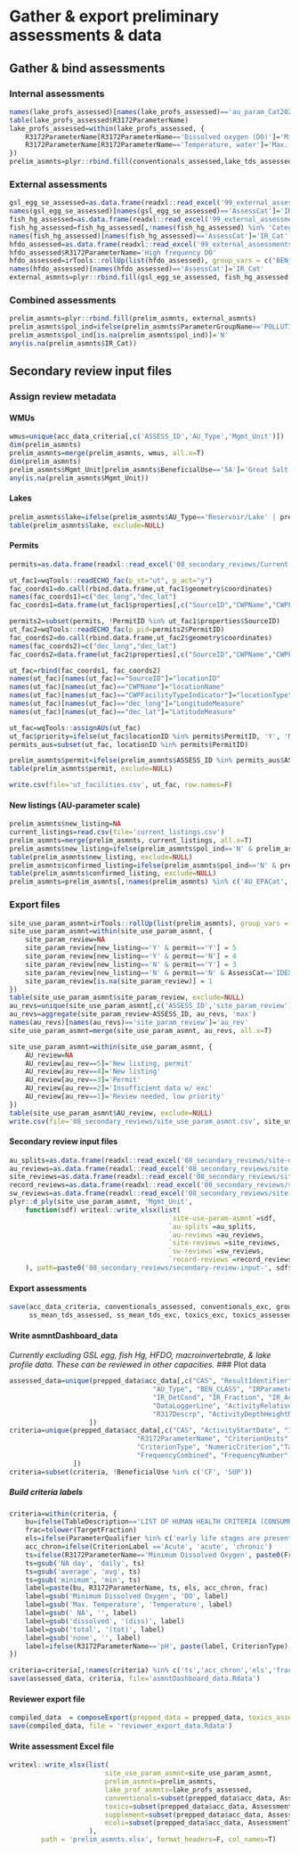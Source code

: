 # Gather & export preliminary assessments & data

## Gather & bind assessments
### Internal assessments
```r
names(lake_profs_assessed)[names(lake_profs_assessed)=='au_param_Cat2020']='IR_Cat'
table(lake_profs_assessed$R3172ParameterName)
lake_profs_assessed=within(lake_profs_assessed, {
	R3172ParameterName[R3172ParameterName=='Dissolved oxygen (DO)']='Minimum Dissolved Oxygen'
	R3172ParameterName[R3172ParameterName=='Temperature, water']='Max. Temperature'
})
prelim_asmnts=plyr::rbind.fill(conventionals_assessed,lake_tds_assessed,ss_mean_tds_assessed,toxics_assessed, lake_profs_assessed[,!names(lake_profs_assessed) %in% c('PrevCat','au_param_Cat2020','pot_delist','new_listing')])
```

### External assessments
```r
gsl_egg_se_assessed=as.data.frame(readxl::read_excel('99_external_assessments/gsl_egg_se/gsl_egg_se_assessment.xlsx', 'asmnt'))
names(gsl_egg_se_assessed)[names(gsl_egg_se_assessed)=='AssessCat']='IR_Cat'
fish_hg_assessed=as.data.frame(readxl::read_excel('99_external_assessments/fish_tissue/3_draft_fishtissue_hgassessment_v2_ef.xlsx', 'asmnt'))
fish_hg_assessed=fish_hg_assessed[,!names(fish_hg_assessed) %in% 'Category to Report']
names(fish_hg_assessed)[names(fish_hg_assessed)=='AssessCat']='IR_Cat'
hfdo_assessed=as.data.frame(readxl::read_excel('99_external_assessments/hfdo/hfdo_assessed_review.xlsx', 'HFDO_asmnts'))
hfdo_assessed$R3172ParameterName='High frequency DO'
hfdo_assessed=irTools::rollUp(list(hfdo_assessed), group_vars = c("BEN_CLASS","IR_MLID","IR_MLNAME","IR_Lat","IR_Long","ASSESS_ID", "AU_NAME", "R3172ParameterName","BeneficialUse"), expand_uses=F, print=F)
names(hfdo_assessed)[names(hfdo_assessed)=='AssessCat']='IR_Cat'
external_asmnts=plyr::rbind.fill(gsl_egg_se_assessed, fish_hg_assessed, hfdo_assessed)
```

### Combined assessments
```r
prelim_asmnts=plyr::rbind.fill(prelim_asmnts, external_asmnts)
prelim_asmnts$pol_ind=ifelse(prelim_asmnts$ParameterGroupName=='POLLUTION INDICATORS' | prelim_asmnts$R3172ParameterName=='Lakes tier II', 'Y', 'N')
prelim_asmnts$pol_ind[is.na(prelim_asmnts$pol_ind)]='N'
any(is.na(prelim_asmnts$IR_Cat))
```

## Secondary review input files
### Assign review metadata
#### WMUs
```r
wmus=unique(acc_data_criteria[,c('ASSESS_ID','AU_Type','Mgmt_Unit')])
dim(prelim_asmnts)
prelim_asmnts=merge(prelim_asmnts, wmus, all.x=T)
dim(prelim_asmnts)
prelim_asmnts$Mgmt_Unit[prelim_asmnts$BeneficialUse=='5A']='Great Salt Lake'
any(is.na(prelim_asmnts$Mgmt_Unit))
```

#### Lakes
```r
prelim_asmnts$lake=ifelse(prelim_asmnts$AU_Type=='Reservoir/Lake' | prelim_asmnts$BeneficialUse=='5A', 'Y', 'N')
table(prelim_asmnts$lake, exclude=NULL)
```

#### Permits
```r
permits=as.data.frame(readxl::read_excel('08_secondary_reviews/Current UPDES permits w_WLAs.xlsx', 'permits'))

ut_fac1=wqTools::readECHO_fac(p_st="ut", p_act="y")
fac_coords1=do.call(rbind.data.frame,ut_fac1$geometry$coordinates)
names(fac_coords1)=c("dec_long","dec_lat")
fac_coords1=data.frame(ut_fac1$properties[,c("SourceID","CWPName","CWPFacilityTypeIndicator")], (fac_coords1))

permits2=subset(permits, !PermitID %in% ut_fac1$properties$SourceID)
ut_fac2=wqTools::readECHO_fac(p_pid=permits2$PermitID)
fac_coords2=do.call(rbind.data.frame,ut_fac2$geometry$coordinates)
names(fac_coords2)=c("dec_long","dec_lat")
fac_coords2=data.frame(ut_fac2$properties[,c("SourceID","CWPName","CWPFacilityTypeIndicator")], (fac_coords2))

ut_fac=rbind(fac_coords1, fac_coords2)
names(ut_fac)[names(ut_fac)=="SourceID"]="locationID"
names(ut_fac)[names(ut_fac)=="CWPName"]="locationName"
names(ut_fac)[names(ut_fac)=="CWPFacilityTypeIndicator"]="locationType"
names(ut_fac)[names(ut_fac)=="dec_long"]="LongitudeMeasure"
names(ut_fac)[names(ut_fac)=="dec_lat"]="LatitudeMeasure"

ut_fac=wqTools::assignAUs(ut_fac)
ut_fac$priority=ifelse(ut_fac$locationID %in% permits$PermitID, 'Y', 'N')
permits_aus=subset(ut_fac, locationID %in% permits$PermitID)

prelim_asmnts$permit=ifelse(prelim_asmnts$ASSESS_ID %in% permits_aus$ASSESS_ID, 'Y','N')
table(prelim_asmnts$permit, exclude=NULL)

write.csv(file='ut_facilities.csv', ut_fac, row.names=F)
```

#### New listings (AU-parameter scale)
```r
prelim_asmnts$new_listing=NA
current_listings=read.csv(file='current_listings.csv')
prelim_asmnts=merge(prelim_asmnts, current_listings, all.x=T)
prelim_asmnts$new_listing=ifelse(prelim_asmnts$pol_ind=='N' & prelim_asmnts$IR_Cat=='NS' & is.na(prelim_asmnts$AU_EPACat), 'Y', 'N')
table(prelim_asmnts$new_listing, exclude=NULL)
prelim_asmnts$confirmed_listing=ifelse(prelim_asmnts$pol_ind=='N' & prelim_asmnts$IR_Cat=='NS' & !is.na(prelim_asmnts$AU_EPACat), 'Y', 'N')
table(prelim_asmnts$confirmed_listing, exclude=NULL)
prelim_asmnts=prelim_asmnts[,!names(prelim_asmnts) %in% c('AU_EPACat','PARAM_NAME')]
```

### Export files 
```r
site_use_param_asmnt=irTools::rollUp(list(prelim_asmnts), group_vars = c("BEN_CLASS","IR_MLID","IR_MLNAME","IR_Lat","IR_Long","ASSESS_ID","AU_NAME", "R3172ParameterName", "BeneficialUse", "pol_ind", "Mgmt_Unit","lake","permit","new_listing"), expand_uses=F)
site_use_param_asmnt=within(site_use_param_asmnt, {
	site_param_review=NA
	site_param_review[new_listing=='Y' & permit=='Y'] = 5
	site_param_review[new_listing=='Y' & permit=='N'] = 4
	site_param_review[new_listing=='N' & permit=='Y'] = 3
	site_param_review[new_listing=='N' & permit=='N' & AssessCat=='IDEX' & !ASSESS_ID %in% subset(site_use_param_asmnt, site_param_review %in% c('New listing, permit', 'New listing'))$ASSESS_ID] = 2
	site_param_review[is.na(site_param_review)] = 1
})
table(site_use_param_asmnt$site_param_review, exclude=NULL)
au_revs=unique(site_use_param_asmnt[,c('ASSESS_ID','site_param_review')])
au_revs=aggregate(site_param_review~ASSESS_ID, au_revs, 'max')
names(au_revs)[names(au_revs)=='site_param_review']='au_rev'
site_use_param_asmnt=merge(site_use_param_asmnt, au_revs, all.x=T)

site_use_param_asmnt=within(site_use_param_asmnt, {
	AU_review=NA
	AU_review[au_rev==5]='New listing, permit'
	AU_review[au_rev==4]='New listing'
	AU_review[au_rev==3]='Permit'
	AU_review[au_rev==2]='Insufficient data w/ exc'
	AU_review[au_rev==1]='Review needed, low priority'
})
table(site_use_param_asmnt$AU_review, exclude=NULL)
write.csv(file='08_secondary_reviews/site_use_param_asmnt.csv', site_use_param_asmnt, row.names=F)
```

#### Secondary review input files
```r
au_splits=as.data.frame(readxl::read_excel('08_secondary_reviews/site-use-param-asmnt-blank.xlsx', 'au-splits'))
au_reviews=as.data.frame(readxl::read_excel('08_secondary_reviews/site-use-param-asmnt-blank.xlsx', 'au-splits'))
site_reviews=as.data.frame(readxl::read_excel('08_secondary_reviews/site-use-param-asmnt-blank.xlsx', 'au-splits'))
record_reviews=as.data.frame(readxl::read_excel('08_secondary_reviews/site-use-param-asmnt-blank.xlsx', 'au-splits'))
sw_reviews=as.data.frame(readxl::read_excel('08_secondary_reviews/site-use-param-asmnt-blank.xlsx', 'au-splits'))
plyr::d_ply(site_use_param_asmnt, 'Mgmt_Unit',
	function(sdf) writexl::write_xlsx(list(
										`site-use-param-asmnt`=sdf, 
										`au-splits`=au_splits,
										`au-reviews`=au_reviews,
										`site-reviews`=site_reviews,
										`sw-reviews`=sw_reviews,
										`record-reviews`=record_reviews
	), path=paste0('08_secondary_reviews/secondary-review-input-', sdf$Mgmt_Unit[1], '.xlsx'), format_headers=F, col_names=T))
```

#### Export assessments
```r
save(acc_data_criteria, conventionals_assessed, conventionals_exc, group_vars, lake_tds_assessed, lake_tds_exc, lake_profs_assessed, prepped_data, prof_asmnts, rej_data, 
	 ss_mean_tds_assessed, ss_mean_tds_exc, toxics_exc, toxics_assessed, prelim_asmnts, file='prelim_asmnts.Rdata')
```

#### Write asmntDashboard_data
*Currently excluding GSL egg, fish Hg, HFDO, macroinvertebrate, & lake profile data. These can be reviewed in other capacities.*
### Plot data
```r
assessed_data=unique(prepped_data$acc_data[,c("CAS", "ResultIdentifier","ActivityStartDate", "IR_MLID", "IR_MLNAME", "ASSESS_ID", "AU_NAME", 
									"AU_Type", "BEN_CLASS", "IRParameterName", "R3172ParameterName", "IR_Value", "IR_Unit", "CriterionUnits",
									"IR_DetCond", "IR_Fraction", "IR_ActivityType", "IR_Lat", "IR_Long", 
									"DataLoggerLine", "ActivityRelativeDepthName", "ActivityDepthHeightMeasure.MeasureValue", 
									"R317Descrp", "ActivityDepthHeightMeasure.MeasureUnitCode")
					])
criteria=unique(prepped_data$acc_data[,c("CAS", "ActivityStartDate", "IR_MLID", "IR_MLNAME", "BeneficialUse", 
   								"R3172ParameterName", "CriterionUnits", "TargetFraction", "CriterionLabel", 
   								"CriterionType", "NumericCriterion","TableDescription", "ParameterQualifier", 
   								"FrequencyCombined", "FrequencyNumber", "FrequencyUnit", "TargetActivityType")
				])
criteria=subset(criteria, !BeneficialUse %in% c('CF', 'SUP'))
```

##### Build criteria labels
```r
criteria=within(criteria, {
	bu=ifelse(TableDescription=='LIST OF HUMAN HEALTH CRITERIA (CONSUMPTION)', paste0('HH-',BeneficialUse), BeneficialUse)
	frac=tolower(TargetFraction)
	els=ifelse(ParameterQualifier %in% c('early life stages are present','Fish Early Life Stages are Present'), 'ELS', NA)
	acc_chron=ifelse(CriterionLabel =='Acute', 'acute', 'chronic')
	ts=ifelse(R3172ParameterName=='Minimum Dissolved Oxygen', paste0(FrequencyNumber, ' day ', tolower(FrequencyCombined)), NA)
	ts=gsub('NA day', 'daily', ts)
	ts=gsub('average', 'avg', ts)
	ts=gsub('minimum', 'min', ts)
	label=paste(bu, R3172ParameterName, ts, els, acc_chron, frac) 
	label=gsub('Minimum Dissolved Oxygen', 'DO', label)
	label=gsub('Max. Temperature', 'Temperature', label)
	label=gsub(' NA', '', label)
	label=gsub('dissolved', '(diss)', label)
	label=gsub('total', '(tot)', label)
	label=gsub('none', '', label)
	label=ifelse(R3172ParameterName=='pH', paste(label, CriterionType), label)
})

criteria=criteria[,!names(criteria) %in% c('ts','acc_chron','els','frac','bu')]
save(assessed_data, criteria, file='asmntDashboard_data.Rdata')
```

#### Reviewer export file
```r
compiled_data  = composeExport(prepped_data = prepped_data, toxics_assessed = toxics_assessed, conventionals_assessed = conventionals_assessed)
save(compiled_data, file = 'reviewer_export_data.Rdata')
```



#### Write assessment Excel file
```r
writexl::write_xlsx(list(
						site_use_param_asmnt=site_use_param_asmnt,
						prelim_asmnts=prelim_asmnts,
						lake_prof_asmnts=lake_profs_assessed,
						conventionals=subset(prepped_data$acc_data, AssessmentType=='Conventional'),
						toxics=subset(prepped_data$acc_data, AssessmentType=='Toxic'),
						supplement=subset(prepped_data$acc_data, AssessmentType=='All'),
						ecoli=subset(prepped_data$acc_data, AssessmentType=='Ecoli')
					),
		path = 'prelim_asmnts.xlsx', format_headers=F, col_names=T)
```




